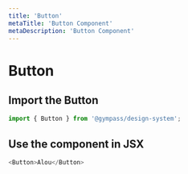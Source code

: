 ```yaml
---
title: 'Button'
metaTitle: 'Button Component'
metaDescription: 'Button Component'
---
```


# Button

## Import the Button

```javascript
import { Button } from '@gympass/design-system';
```

## Use the component in JSX

```javascript reactLive=true
<Button>Alou</Button>
```

<PropsTable component="Button" />
